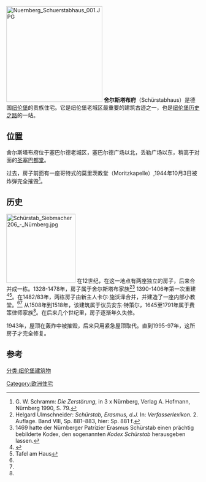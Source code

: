 [[File:Nuernberg_Schuerstabhaus_001.JPG|250px]]
'''舍尔斯塔布府'''（Schürstabhaus）是德国[[纽伦堡|纽伦堡]]的贵族住宅。它是纽伦堡老城区最重要的建筑古迹之一，也是[[纽伦堡历史之路|纽伦堡历史之路]]的一站。

== 位置 ==
舍尔斯塔布府位于塞巴尔德老城区，塞巴尔德广场以北，丢勒广场以东，稍高于对面的[[圣塞巴都堂_(纽伦堡)|圣塞巴都堂]]。

过去，房子前面有一座哥特式的莫里茨教堂（Moritzkapelle）,1944年10月3日被炸弹完全摧毁<ref>G. W. Schramm: ''Die Zerstörung'', in 3 x Nürnberg, Verlag A. Hofmann, Nürnberg 1990, S. 79.</ref>。

== 历史 ==
[[File:Schürstab_Siebmacher206_-_Nürnberg.jpg|180px]]
在12世纪，在这一地点有两座独立的房子，后来合并成一栋。1328-1478年，房子属于舍尔斯塔布家族<ref>Helgard Ulmschneider: ''Schürstab, Erasmus, d.J.'' In: ''Verfasserlexikon.'' 2. Auflage. Band VIII, Sp. 881–883, hier: Sp. 881 f.</ref><ref>1469 hatte der Nürnberger Patrizier Erasmus Schürstab einen  prächtig bebilderte Kodex, den sogenannten ''Kodex Schürstab'' herausgeben lassen.</ref> 1390-1406年第一次重建<ref name="StadtLex">{{Stadtlexikon Nürnberg|lemma=Schürstabhaus|autor=GSt|seite=952}}</ref><ref name="Tafel">Tafel am Haus</ref>。在1482/83年，两栋房子由新主人卡尔·施沃泽合并，并建造了一座内部小教堂。<ref name="StadtLex"/><ref name="Tafel" /> 从1508年到1518年，该建筑属于议员安东·特策尔，1645至1791年属于费策律师家族<ref name="Tafel" />。在后来几个世纪里，房子逐渐年久失修。

1943年，屋顶在轰炸中被摧毁，后来只用紧急屋顶取代。直到1995-97年，这所房子才完全修复。

== 参考 ==
<references/>
[[分类:纽伦堡建筑物|分类:纽伦堡建筑物]]
[[Category:欧洲住宅|Category:欧洲住宅]]